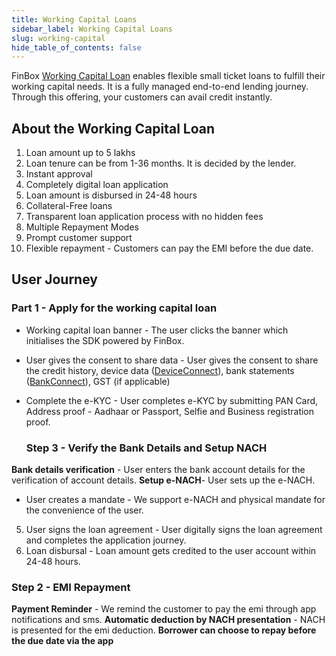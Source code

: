 ```yaml
---
title: Working Capital Loans
sidebar_label: Working Capital Loans
slug: working-capital
hide_table_of_contents: false
---
```



FinBox [Working Capital Loan](https://put_link_redirection_here) enables flexible small ticket loans to fulfill their working capital needs. It is a fully managed end-to-end lending journey. Through this offering, your customers can avail credit instantly.

## About the Working Capital Loan

1. Loan amount up to 5 lakhs
2. Loan tenure can be from 1-36 months. It is decided by the lender.
3. Instant approval 
4. Completely digital loan application
6. Loan amount is disbursed in 24-48 hours
7. Collateral-Free loans
8. Transparent loan application process with no hidden fees
9. Multiple Repayment Modes
10. Prompt customer support
11. Flexible repayment - Customers can pay the EMI before the due date.



## User Journey

### Part 1 - Apply for the working capital loan


* Working capital loan banner - The user clicks the banner which initialises the SDK powered by FinBox. 
* User gives the consent to share data - User gives the consent to share the credit history, device data ([DeviceConnect](https://put_link_redirection_here)), bank statements ([BankConnect](https://put_link_redirection_here)), GST (if applicable)
* Complete the e-KYC - User completes e-KYC by submitting  PAN Card, Address proof - Aadhaar or Passport, Selfie and Business registration proof.

  ### Step 3 - Verify the Bank Details and Setup NACH
 **Bank details verification** - User enters the bank account details for the verification of account details.
 **Setup e-NACH**- User sets up the e-NACH.
* User creates a mandate - We support e-NACH and physical mandate for the convenience of the user.
5. User signs the loan agreement - User digitally signs the loan agreement and completes the application journey.
6. Loan disbursal - Loan amount gets credited to the user account within 24-48 hours. 

### Step 2 - EMI Repayment
**Payment Reminder** - We remind the customer to pay the emi through app notifications and sms.
**Automatic deduction by NACH presentation** - NACH is presented for the emi deduction.
**Borrower can choose to repay before the due date via the app**
  
